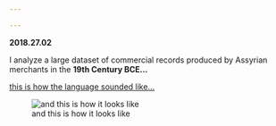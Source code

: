 ```yaml
---

---
```


<b>2018.27.02 </b>

I analyze a large dataset of commercial records produced by Assyrian merchants in the
<b>19th Century BCE...</b>



[this is how the language sounded like...](https://soundcloud.com/user444756202/the-epic-of-gilgames-standard-version-tablet-xi-lines-1-163-read-by-karl-hecker "from Gilgamesh")


![and this is how it looks like](assyrian_sample.png)
